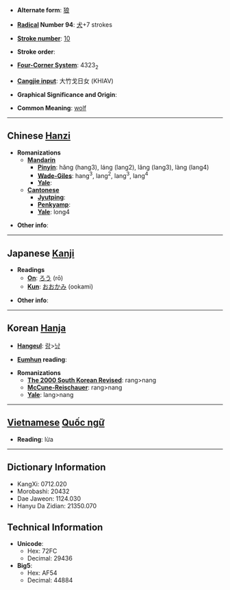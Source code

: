 * '''Alternate form''': [[狼]]

* '''[[Wiktionary:Chinese radical index| Radical]] Number 94''': [[Wiktionary:Chinese radical index 犬|犬]]+7 strokes

* '''[[Wiktionary:Chinese total strokes index|Stroke number]]''': [[Wiktionary:Chinese total strokes index 10|10]]

* '''Stroke order''': 

* '''[[Wiktionary:Chinese four corner index|Four-Corner System]]''': 4323<sub>2</sub>

* '''[[Wiktionary:Chinese Cangjie index|Cangjie input]]''': 大竹戈日女 (KHIAV)

* '''Graphical Significance and Origin''': 

* '''Common Meaning''': [[wolf]]

----

== Chinese [[Hanzi]] ==

* '''Romanizations'''
** '''[[Mandarin]]'''
*** '''[[Pinyin]]''': hǎng (hang3), láng (lang2), lǎng (lang3), làng (lang4)
*** '''[[Wade-Giles]]''': hang<sup>3</sup>, lang<sup>2</sup>, lang<sup>3</sup>, lang<sup>4</sup>
*** '''[[Yale]]''': 
** '''[[Cantonese]]'''
*** '''[[Jyutping]]''':
*** '''[[Penkyamp]]''': 
*** '''[[Yale]]''': long4

* '''Other info''': 

----

== Japanese [[Kanji]] ==

* '''Readings'''
** '''[[On]]''': [[ろう]] (rō)
** '''[[Kun]]''': [[おおかみ]] (ookami)

* '''Other info''':  

----

== Korean [[Hanja]] ==

* '''[[Hangeul]]''': [[랑]]>[[낭]]

* '''[[Eumhun]] reading''': 

* '''Romanizations'''
** '''[[The 2000 South Korean Revised Romanization|The 2000 South Korean Revised]]''': rang>nang
** '''[[McCune-Reischauer]]''': rang>nang
** '''[[Yale]]''': lang>nang


----

== [[Vietnamese]] [[Quốc ngữ]] ==

* '''Reading''': lừa

----

== Dictionary Information ==

* KangXi: 0712.020
* Morobashi: 20432
* Dae Jaweon: 1124.030
* Hanyu Da Zidian: 21350.070

== Technical Information ==

* '''Unicode''':
** Hex: 72FC
** Decimal: 29436
* '''Big5''':
** Hex: AF54
** Decimal: 44884